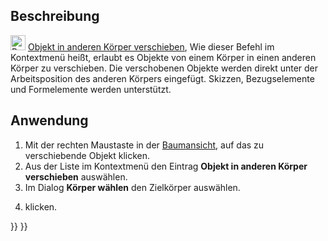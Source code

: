 <languages/>
{{Docnav/de
|[[PartDesign_MoveTip/de|ArbeitspositionFestlegen]]
|[[PartDesign_MoveFeatureInTree/de|FormelementImBaumVerschieben]]
|[[PartDesign_Workbench|PartDesign]]
|IconL=PartDesign_MoveTip.svg
|IconR=PartDesign_MoveFeatureInTree.svg
|IconC=Workbench_PartDesign.svg
}}

{{GuiCommand/de
|Name=PartDesign MoveFeature
|Name/de=PartDesign FormelementVerschieben
|MenuLocation=Kontextmenü → Objekt in anderen Körper verschieben
|Workbenches=[[PartDesign_Workbench/de|PartDesign]]
|Version=0.17
|SeeAlso=[[PartDesign_MoveTip/de|PartDesign ArbeitspositionFestlegen]], [[PartDesign_MoveFeatureInTree/de|PartDesign FormelementImBaumVerschieben]]
}}

<span id="Description"></span>
==Beschreibung==

[[File:PartDesign_MoveFeature.svg|24px]] [[PartDesign_MoveFeature/de|Objekt in anderen Körper verschieben]], Wie dieser Befehl im Kontextmenü heißt, erlaubt es Objekte von einem Körper in einen anderen Körper zu verschieben. Die verschobenen Objekte werden direkt unter der Arbeitsposition des anderen Körpers eingefügt. Skizzen, Bezugselemente und Formelemente werden unterstützt.

<span id="Usage"></span>
==Anwendung==

# Mit der rechten Maustaste in der [[tree_view/de|Baumansicht]], auf das zu verschiebende Objekt klicken.
# Aus der Liste im Kontextmenü den Eintrag '''Objekt in anderen Körper verschieben''' auswählen.
# Im Dialog '''Körper wählen''' den Zielkörper auswählen.
# {{Button|OK}} klicken.


{{Docnav/de
|[[PartDesign_MoveTip/de|ArbeitspositionFestlegen]]
|[[PartDesign_MoveFeatureInTree/de|FormelementImBaumVerschieben]]
|[[PartDesign_Workbench|PartDesign]]
|IconL=PartDesign_MoveTip.svg
|IconR=PartDesign_MoveFeatureInTree.svg
|IconC=Workbench_PartDesign.svg
}}

{{PartDesign Tools navi{{#translation:}}}}
{{Userdocnavi{{#translation:}}}}